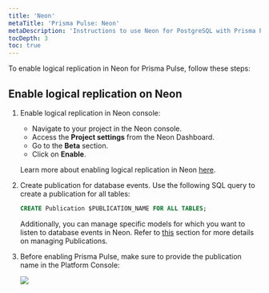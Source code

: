 ```yaml
---
title: 'Neon'
metaTitle: 'Prisma Pulse: Neon'
metaDescription: 'Instructions to use Neon for PostgreSQL with Prisma Pulse'
tocDepth: 3
toc: true
---
```


<TopBlock>

To enable logical replication in Neon for Prisma Pulse, follow these steps:

</TopBlock>

## Enable logical replication on Neon

1. Enable logical replication in Neon console:

   - Navigate to your project in the Neon console.
   - Access the **Project settings** from the Neon Dashboard.
   - Go to the **Beta** section.
   - Click on **Enable**.

   Learn more about enabling logical replication in Neon [here](https://neon.tech/docs/guides/logical-replication-neon#enabling-logical-replication-in-neon).

2. Create publication for database events. Use the following SQL query to create a publication for all tables:

   ```sql
   CREATE Publication $PUBLICATION_NAME FOR ALL TABLES;
   ```

   Additionally, you can manage specific models for which you want to listen to database events in Neon. Refer to [this](/pulse/database-setup/general-database-instructions#manage-your-own-publication-slot) section for more details on managing Publications.

3. Before enabling Prisma Pulse, make sure to provide the publication name in the Platform Console:

   ![](/img/pulse/replication-slot-submission.png)
